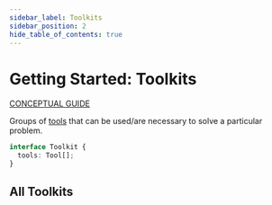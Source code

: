 ```yaml
---
sidebar_label: Toolkits
sidebar_position: 2
hide_table_of_contents: true
---
```


# Getting Started: Toolkits

[CONCEPTUAL GUIDE](https://docs.langchain.com/docs/components/agents/toolkit)

Groups of [tools](../tools/) that can be used/are necessary to solve a particular problem.

```typescript
interface Toolkit {
  tools: Tool[];
}
```

## All Toolkits


<DocCardList />
